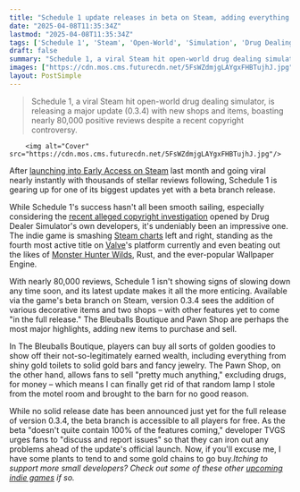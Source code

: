 ```yaml
---
title: "Schedule 1 update releases in beta on Steam, adding everything from golden toilets to a new pawn shop so you can sell anything that's not drugs too"
date: "2025-04-08T11:35:34Z"
lastmod: "2025-04-08T11:35:34Z"
tags: ['Schedule 1', 'Steam', 'Open-World', 'Simulation', 'Drug Dealing', 'Indie Game', 'Co-op']
draft: false
summary: "Schedule 1, a viral Steam hit open-world drug dealing simulator,  is releasing a major update (0.3.4) with new shops and items, boasting nearly 80,000 positive reviews despite a recent copyright controversy."
images: ["https://cdn.mos.cms.futurecdn.net/5FsWZdmjgLAYgxFHBTujhJ.jpg"]
layout: PostSimple
---
```

> Schedule 1, a viral Steam hit open-world drug dealing simulator,  is releasing a major update (0.3.4) with new shops and items, boasting nearly 80,000 positive reviews despite a recent copyright controversy.


        <img alt="Cover" src="https://cdn.mos.cms.futurecdn.net/5FsWZdmjgLAYgxFHBTujhJ.jpg"/>
        
After [<u>launching into Early Access on Steam</u>](https://www.gamesradar.com/games/open-world/schedule-1-is-steams-latest-viral-hit-an-open-world-drug-dealing-simulator-with-98-percent-positive-reviews-co-op-and-a-free-sample-to-get-you-started/) last month and going viral nearly instantly with thousands of stellar reviews following, Schedule 1 is gearing up for one of its biggest updates yet with a beta branch release.

While Schedule 1's success hasn't all been smooth sailing, especially considering the [<u>recent alleged copyright investigation</u>](https://www.gamesradar.com/games/simulation/schedule-1-fans-review-bomb-drug-dealer-simulator-as-its-publisher-launches-an-apparent-copyright-investigation-suing-a-lone-indie-dev-for-making-a-superior-game-is-laughable/) opened by Drug Dealer Simulator's own developers, it's undeniably been an impressive one. The indie game is smashing [<u>Steam charts</u>](https://steamcharts.com/) left and right, standing as the fourth most active title on [<u>Valve</u>](https://www.gamesradar.com/tag/valve/)'s platform currently and even beating out the likes of [<u>Monster Hunter Wilds</u>](https://www.gamesradar.com/games/monster-hunter/monster-hunter-wilds-guide/), Rust, and the ever-popular Wallpaper Engine.

With nearly 80,000 reviews, Schedule 1 isn't showing signs of slowing down any time soon, and its latest update makes it all the more enticing. Available via the game's beta branch on Steam, version 0.3.4 sees the addition of various decorative items and two shops – with other features yet to come "in the full release." The Bleuballs Boutique and Pawn Shop are perhaps the most major highlights, adding new items to purchase and sell.

In The Bleuballs Boutique, players can buy all sorts of golden goodies to show off their not-so-legitimately earned wealth, including everything from shiny gold toilets to solid gold bars and fancy jewelry. The Pawn Shop, on the other hand, allows fans to sell "pretty much anything," excluding drugs, for money – which means I can finally get rid of that random lamp I stole from the motel room and brought to the barn for no good reason.

While no solid release date has been announced just yet for the full release of version 0.3.4, the beta branch is accessible to all players for free. As the beta "doesn't quite contain 100% of the features coming," developer TVGS urges fans to "discuss and report issues" so that they can iron out any problems ahead of the update's official launch. Now, if you'll excuse me, I have some plants to tend to and some gold chains to go buy.*Itching to support more small developers? Check out some of these other *[<u><em>upcoming indie games</em></u>](https://www.gamesradar.com/upcoming-indie-games/)* if so.*
        